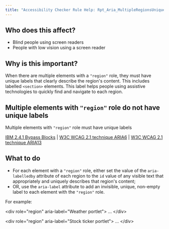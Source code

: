 ```yaml
---
title: "Accessibility Checker Rule Help: Rpt_Aria_MultipleRegionsUniqueLabel_Implicit"
---
```


<div className="toolHelp">
<Row>
<Column colLg={5} colMd={3} colSm={4} className="toolLeft">

## Who does this affect?

* Blind people using screen readers
* People with low vision using a screen reader

## Why is this important?

When there are multiple elements with a `"region"` role, they must have unique labels that clearly describe the region's content. This includes labelled `<section>` elements. This label helps people using assistive technologies to quickly find and navigate to each region.


</Column>
<Column colLg={11} colMd={5} colSm={4} className="toolMain">

<div id="locLevel"></div>

## Multiple elements with `"region"` role do not have unique labels
Multiple elements with `"region"` role must have unique labels

[IBM 2.4.1 Bypass Blocks](http://www.ibm.com/able/guidelines/ci162/bypass_blocks.html) | [W3C WCAG 2.1 technique ARIA6](https://www.w3.org/WAI/WCAG21/Techniques/aria/ARIA6) |  [W3C WCAG 2.1 technique ARIA13](https://www.w3.org/WAI/WCAG21/Techniques/aria/ARIA13)

<div id="locSnippet"></div>

## What to do

* For each element with a `"region"` role, either set the value of the `aria-labelledby` attribute of each region to the `id` value of any visible text that appropriately and uniquely describes that region's content;
* OR, use the `aria-label` attribute to add an invisible, unique, non-empty label to each element with the `"region"` role.

For example:

<CodeSnippet type="multi" light={true}>&lt;div role="region" aria-label="Weather portlet"&gt;
...
&lt;/div&gt;

&lt;div role="region" aria-label="Stock ticker portlet"&gt;
...
&lt;/div&gt;</CodeSnippet>


</Column>
</Row>
</div>
